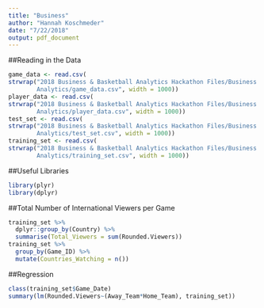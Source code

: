 ```yaml
---
title: "Business"
author: "Hannah Koschmeder"
date: "7/22/2018"
output: pdf_document
---
```


##Reading in the Data
```r
game_data <- read.csv(
strwrap("2018 Business & Basketball Analytics Hackathon Files/Business
        Analytics/game_data.csv", width = 1000))
player_data <- read.csv(
strwrap("2018 Business & Basketball Analytics Hackathon Files/Business
        Analytics/player_data.csv", width = 1000))
test_set <- read.csv(
strwrap("2018 Business & Basketball Analytics Hackathon Files/Business
        Analytics/test_set.csv", width = 1000))
training_set <- read.csv(
strwrap("2018 Business & Basketball Analytics Hackathon Files/Business
        Analytics/training_set.csv", width = 1000))
```


##Useful Libraries
```r
library(plyr)
library(dplyr)
```



##Total Number of International Viewers per Game
```r
training_set %>%
  dplyr::group_by(Country) %>%
  summarise(Total_Viewers = sum(Rounded.Viewers))
training_set %>%
  group_by(Game_ID) %>%
  mutate(Countries_Watching = n())

```

##Regression
```r
class(training_set$Game_Date)
summary(lm(Rounded.Viewers~(Away_Team*Home_Team), training_set))
```

